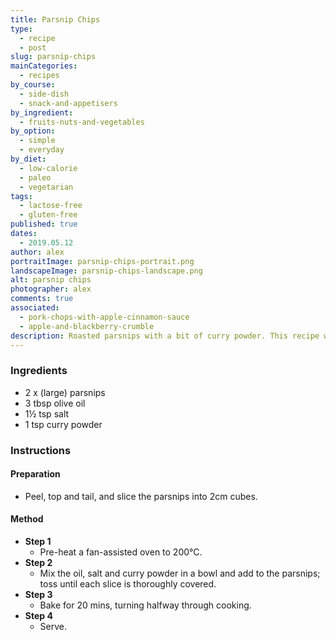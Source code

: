 ```yaml
---
title: Parsnip Chips
type:
  - recipe
  - post
slug: parsnip-chips
mainCategories:
  - recipes
by_course:
  - side-dish
  - snack-and-appetisers
by_ingredient:
  - fruits-nuts-and-vegetables
by_option:
  - simple
  - everyday
by_diet:
  - low-calorie
  - paleo
  - vegetarian
tags:
  - lactose-free
  - gluten-free
published: true
dates:
  - 2019.05.12
author: alex
portraitImage: parsnip-chips-portrait.png
landscapeImage: parsnip-chips-landscape.png
alt: parsnip chips
photographer: alex
comments: true
associated:
  - pork-chops-with-apple-cinnamon-sauce
  - apple-and-blackberry-crumble
description: Roasted parsnips with a bit of curry powder. This recipe was ok and can be a side dish or a snack.
---
```


<Ingredients>

### Ingredients

- 2 x (large) parsnips
- 3 tbsp olive oil
- 1½ tsp salt
- 1 tsp curry powder

</Ingredients>

<Instructions>

### Instructions

#### Preparation

- Peel, top and tail, and slice the parsnips into 2cm cubes.

#### Method

- **Step 1**
  - Pre-heat a fan-assisted oven to 200°C.
- **Step 2**
  - Mix the oil, salt and curry powder in a bowl and add to the parsnips; toss until each slice is thoroughly covered.
- **Step 3**
  - Bake for 20 mins, turning halfway through cooking.
- **Step 4**
  - Serve.

</Instructions>
